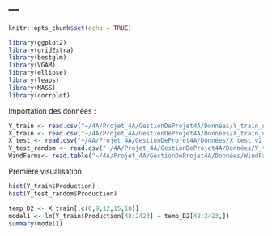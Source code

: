 ---
---

```r
knitr::opts_chunk$set(echo = TRUE)
```

```r
library(ggplot2)
library(gridExtra)
library(bestglm)
library(VGAM)
library(ellipse)
library(leaps)
library(MASS)
library(corrplot)
```

Importation des données :
```r
Y_train <- read.csv("~/4A/Projet_4A/GestionDeProjet4A/Données/Y_train_sl9m6Jh.csv")
X_train <- read.csv("~/4A/Projet_4A/GestionDeProjet4A/Données/X_train_v2.csv")
X_test <- read.csv("~/4A/Projet_4A/GestionDeProjet4A/Données/X_test_v2.csv")
Y_test_random <- read.csv("~/4A/Projet_4A/GestionDeProjet4A/Données/Y_test_random.csv")
WindFarms<- read.table("~/4A/Projet_4A/GestionDeProjet4A/Données/WindFarms_complementary_data.csv", sep=";", quote="\"")
```

Première visualisation

```r
hist(Y_train$Production)
hist(Y_test_random$Production)
```

```r
temp_D2 <- X_train[,c(6,9,12,15,18)]
model1 <- lm(Y_train$Production[48:2423] ~ temp_D2[48:2423,])
summary(model1)
```

